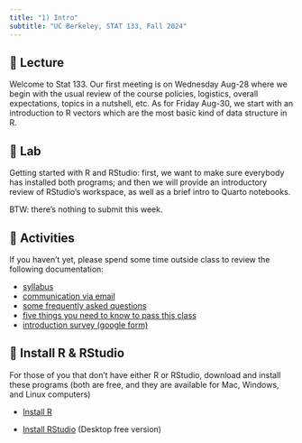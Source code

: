 ```yaml
---
title: "1) Intro"
subtitle: "UC Berkeley, STAT 133, Fall 2024"
---
```



## 📖 Lecture

Welcome to Stat 133. Our first meeting is on Wednesday Aug-28 where we begin with the usual review of the course policies, logistics, overall expectations, topics in a nutshell, etc. As for Friday Aug-30, we start with an introduction to R vectors which are the most basic kind of data structure in R.

 

## 🔬 Lab

Getting started with R and RStudio: first, we want to make sure everybody has installed both programs; and then we will provide an introductory review of RStudio’s workspace, as well as a brief intro to Quarto notebooks. 

BTW: there's nothing to submit this week.

 

## 🔔 Activities

If you haven't yet, please spend some time outside class to review the following documentation:

- <a href="../syllabus.html" target="_blank">syllabus</a>
- <a href="../email.html" target="_blank">communication via email</a>
- <a href="../faqs.html" target="_blank">some frequently asked questions</a>
- <a href="../five-things.html" target="_blank">five things you need to know to pass this class</a>
- <a href="https://forms.gle/2R6V5FGh2UMj5Uom7" target="_blank">introduction survey (google form)</a>



## 📢 Install R & RStudio

For those of you that don't have either R or RStudio, download and install these programs (both are free, and they are available for Mac, Windows, and Linux computers)

- <a href="https://cran.r-project.org/" target="_blank">Install R</a>

- <a href="https://www.rstudio.com/products/rstudio/download/#download" target="_blank">Install RStudio</a> (Desktop free version)

